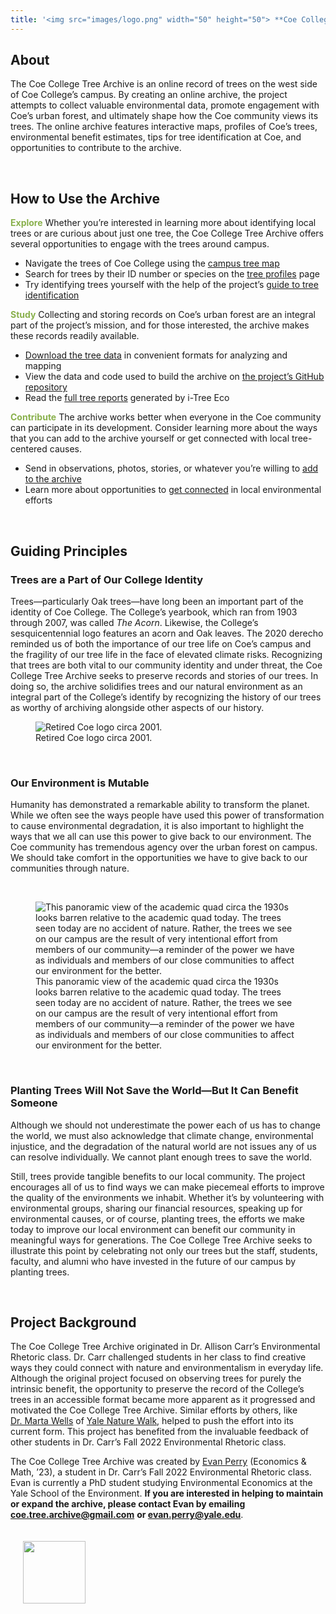 ```yaml
---
title: '<img src="images/logo.png" width="50" height="50"> **Coe College Tree Archive**'
---
```


## **About**

The Coe College Tree Archive is an online record of trees on the west side of Coe College's campus. By creating an online archive, the project attempts to collect valuable environmental data, promote engagement with Coe's urban forest, and ultimately shape how the Coe community views its trees. The online archive features interactive maps, profiles of Coe's trees, environmental benefit estimates, tips for tree identification at Coe, and opportunities to contribute to the archive.

<br>

## **How to Use the Archive**

[**Explore**]{style="color: #89b04c;"} Whether you're interested in learning more about identifying local trees or are curious about just one tree, the Coe College Tree Archive offers several opportunities to engage with the trees around campus.

-   Navigate the trees of Coe College using the [campus tree map](https://coetreearchive.github.io/tree-map.html)
-   Search for trees by their ID number or species on the [tree profiles](https://coetreearchive.github.io/tree-profiles.html) page
-   Try identifying trees yourself with the help of the project's [guide to tree identification](https://coetreearchive.github.io/identification.html)

[**Study**]{style="color: #89b04c;"} Collecting and storing records on Coe's urban forest are an integral part of the project's mission, and for those interested, the archive makes these records readily available.

-   [Download the tree data](https://coetreearchive.github.io/data.html#download-the-tree-data) in convenient formats for analyzing and mapping
-   View the data and code used to build the archive on [the project's GitHub repository](https://github.com/CoeTreeArchive/CoeTreeArchive.github.io)
-   Read the [full tree reports](https://coetreearchive.github.io/data.html#read-the-full-report) generated by i-Tree Eco

[**Contribute**]{style="color: #89b04c;"} The archive works better when everyone in the Coe community can participate in its development. Consider learning more about the ways that you can add to the archive yourself or get connected with local tree-centered causes.

-   Send in observations, photos, stories, or whatever you're willing to [add to the archive](https://coetreearchive.github.io/contribute.html)
-   Learn more about opportunities to [get connected](https://coetreearchive.github.io/connect.html) in local environmental efforts

<br>

## **Guiding Principles**

### **Trees are a Part of Our College Identity**

Trees---particularly Oak trees---have long been an important part of the identity of Coe College. The College's yearbook, which ran from 1903 through 2007, was called *The Acorn*. Likewise, the College's sesquicentennial logo features an acorn and Oak leaves. The 2020 derecho reminded us of both the importance of our tree life on Coe's campus and the fragility of our tree life in the face of elevated climate risks. Recognizing that trees are both vital to our community identity and under threat, the Coe College Tree Archive seeks to preserve records and stories of our trees. In doing so, the archive solidifies trees and our natural environment as an integral part of the College's identify by recognizing the history of our trees as worthy of archiving alongside other aspects of our history.

![Retired Coe logo circa 2001.](images/home/old_logo.png)

<br>

### **Our Environment is Mutable**

Humanity has demonstrated a remarkable ability to transform the planet. While we often see the ways people have used this power of transformation to cause environmental degradation, it is also important to highlight the ways that we all can use this power to give back to our environment. The Coe community has tremendous agency over the urban forest on campus. We should take comfort in the opportunities we have to give back to our communities through nature.

<br>

::: column-page
![This panoramic view of the academic quad circa the 1930s looks barren relative to the academic quad today. The trees seen today are no accident of nature. Rather, the trees we see on our campus are the result of very intentional effort from members of our community---a reminder of the power we have as individuals and members of our close communities to affect our environment for the better.](images/home/academic_quad.png)
:::

<br>

### **Planting Trees Will Not Save the World---But It Can Benefit Someone**

Although we should not underestimate the power each of us has to change the world, we must also acknowledge that climate change, environmental injustice, and the degradation of the natural world are not issues any of us can resolve individually. We cannot plant enough trees to save the world.

Still, trees provide tangible benefits to our local community. The project encourages all of us to find ways we can make piecemeal efforts to improve the quality of the environments we inhabit. Whether it's by volunteering with environmental groups, sharing our financial resources, speaking up for environmental causes, or of course, planting trees, the efforts we make today to improve our local environment can benefit our community in meaningful ways for generations. The Coe College Tree Archive seeks to illustrate this point by celebrating not only our trees but the staff, students, faculty, and alumni who have invested in the future of our campus by planting trees.

<br>

## **Project Background**

The Coe College Tree Archive originated in Dr. Allison Carr's Environmental Rhetoric class. Dr. Carr challenged students in her class to find creative ways they could connect with nature and environmentalism in everyday life. Although the original project focused on observing trees for purely the intrinsic benefit, the opportunity to preserve the record of the College's trees in an accessible format became more apparent as it progressed and motivated the Coe College Tree Archive. Similar efforts by others, like [Dr. Marta Wells](https://eeb.yale.edu/people/faculty-lecturer/marta-wells) of [Yale Nature Walk](https://naturewalk.yale.edu/about), helped to push the effort into its current form. This project has benefited from the invaluable feedback of other students in Dr. Carr's Fall 2022 Environmental Rhetoric class.

The Coe College Tree Archive was created by [Evan Perry](https://perryevan.github.io/) (Economics & Math, '23), a student in Dr. Carr's Fall 2022 Environmental Rhetoric class. Evan is currently a PhD student studying Environmental Economics at the Yale School of the Environment. **If you are interested in helping to maintain or expand the archive, please contact Evan by emailing [coe.tree.archive\@gmail.com](mailto:coe.tree.archive@gmail.com)** **or [evan.perry\@yale.edu](mailto:evan.perry@yale.edu)**.

::: column-margin
<img src="images/home/evan_perry.png" align="left" width="100" hspace="20" vspace="20"/>
:::
